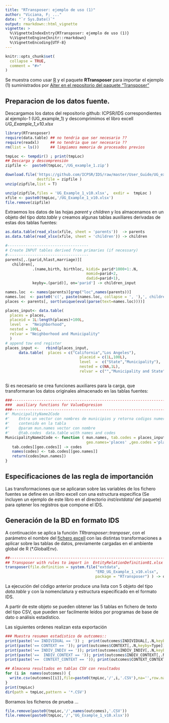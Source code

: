 ```yaml
---
title: "RTransposer: ejemplo de uso (1)"
author: "Viciana, F; ..."
date: "`r Sys.Date()`"
output: rmarkdown::html_vignette
vignette: >
  %\VignetteIndexEntry{RTransposer: ejemplo de uso (1)}
  %\VignetteEngine{knitr::rmarkdown}
  %\VignetteEncoding{UTF-8}
---
```


```r
knitr::opts_chunk$set(
  collapse = TRUE,
  comment = "#>"
)
```

Se muestra como usar [R](https://www.r-project.org/) y el paquete **RTransposer** para importar el ejemplo (1) suministrados por [Alter en  el repositorio del paquete "Transposer"](https://github.com/ICPSR/IDS) 

## Preparacion de los datos fuente.

Descargamos los datos del repositorio github: ICPSR/IDS correspondientes al  ejemplo-1 (UG_example_1) y descomprimimos el libro excell *UG_Example_1_v10.xlsx*

```r
library(RTransposer)
require(data.table) ## no tendria que ser necesario ??
require(readxl)     ## no tendria que ser necesario ??
rm(list = ls())     ## limpiamos memoria de procesados previos

tmpLoc <- tempdir() ; print(tmpLoc)  
## Descarga y descomprensión
zipfile <-  paste0(tmpLoc,'/UG_example_1.zip')

download.file('https://github.com/ICPSR/IDS/raw/master/User_Guide/UG_example_1.zip', 
              destfile = zipfile )
unzip(zipfile,list = T)  

unzip(zipfile,files = 'UG_Example_1_v10.xlsx',  exdir =  tmpLoc )  
xfile <- paste0(tmpLoc,'/UG_Example_1_v10.xlsx')
file.remove(zipfile)

```
Extraemos los datos de las hojas *parent* y *children* y los almacenamos en un objeto del tipo *data.table* y creamos algunas tablas auxiliares derivadas de estas dos tablas fuentes:
```r

as.data.table(read_xlsx(xfile, sheet = 'parents'))  -> parents
as.data.table(read_xlsx(xfile, sheet = 'children')) -> children

#------------------------------------
# Create INPUT tables derived from primaries (if necessary)
#------------------------------------
parents[,.(parid,hlast,marriage)][ 
   children[,
            .(name,birth, birthloc, kidid= parid*1000+1:.N, 
                                    momid=parid+2,
                                    dadid=parid+1),
            keyby=.(parid)], on='parid'] -> children_input

names.loc  <- names(parents)[grep("loc",names(parents))]
names.loc  <- paste0('c(', paste(names.loc, collapse = ', '),', children$birthloc )')
places <- parents[, sort(unique(eval(parse(text=names.loc))))]

places_input<- data.table( 
  places = places,
  placeid = 1L:length(places)+100L,
  level  =  "Neighborhood",
  nested = 100L,
  relvar = "Neighborhood and Municipality"
  )
# append tow end register
places_input <-   rbind(places_input, 
      data.table(  places = c("California","Los Angeles"),
                                 placeid = c(1L,100L),
                                 level  =  c("State","Municipality"),
                                 nested = c(NA,1L),
                                 relvar = c("","Municipality and State")))
                                 
```

Si es necesario se crea funciones auxiliares para la carga, que transformaran los datos originales almacenado en las tablas fuentes:
```r
###-------------------------------------------------------------------------
###  auxiliary functions for ValueExpresion
###-------------------------------------------------------------------------
#' MunicipalityName2Code
#'    Entra un vector con nombres de municipios y retorna codigos numericos 
#'    contenido en la tabla 
#'    @param mun.names vector con nombre
#'    @tab.codes  data.table with names and codes
MunicipalityName2Code <- function ( mun.names, tab.codes = places_input, 
                                    geo.names='places' ,geo.codes ='placeid' ) {
   tab.codes[[geo.codes]] -> codes
   names(codes) <- tab.codes[[geo.names]]
   return(codes[mun.names])
}

```

## Especificaciones de las regla de importanción

Las transformaciones que se aplicaran sobre las variables de los fichero fuentes se define en un libro excell con una estructura especifica (Se incluyen un ejemplo de este libro en el directorio *inst/extdata/* del paquete) para optener los registros que compone el IDS.

## Generación de la BD en formato IDS

A continuación se aplica la función  *TRtransposer::tranposer*, con el parámetro el nombre del [fichero  excell](https://github.com/viciana/RTransposer/raw/master/inst/extdata/ERD_UG_Example_1_v10.xlsx) con las distintas transformaciones a aplicar sobre las tablas de datos, previamente cargadas  en el ambiente global de R (*.GlobalEnv).
```r
##--------------------------------------------------------------------------
## Transposer with rules to import in  EntityRelationDefinition01.xlsx
transposer(file.definition = system.file("extdata", 
                                        "ERD_UG_Example_1_v10.xlsx", 
                                        package = "RTransposer") ) -> outcomes

```

La ejecución del código anterior produce una lista con  5 objeto del tipo *data.table* y con la nomenclatura y estructura especificado en el formato IDS.

A partir de este objeto se pueden obtener las 5  tablas en fichero de texto del tipo CSV, que pueden ser facilmente leídos por programas de base de dato o análisis estadístico.

Las siguientes ordenes realizan esta exportación

```r
### Muestra resumen estadistico de outcomes::
print(paste('== INDIVIDUAL == ')) ;  print(outcomes$INDIVIDUAL[,.N,keyby=Type])
print(paste('== CONTEXT == ')); print(outcomes$CONTEXT[,.N,keyby=Type])
print(paste('== INDIV_INDIV == ')); print(outcomes$INDIV_INDIV[,.N,keyby=Relation])
print(paste('==  INDIV_CONTEXT == ')); print(outcomes$INDIV_CONTEXT[,.N,keyby=Relation])
print(paste('==  CONTEXT_CONTEXT == ')); print(outcomes$CONTEXT_CONTEXT[,.N,keyby=Relation])

## Almacena resultados en tablas CSV con resultados
for (i in  names(outcomes)) {
  write.csv(outcomes[[i]],file=paste0(tmpLoc,'/',i,'.CSV'),na='',row.names=FALSE)
}
print(tmpLoc)
dir(path = tmpLoc,pattern = '*.CSV')
```

Borramos los ficheros de prueba ...
```r

file.remove(paste0(tmpLoc,'/',names(outcomes),'.CSV'))
file.remove(paste0(tmpLoc,'/','UG_Example_1_v10.xlsx'))
```

